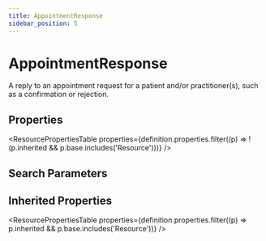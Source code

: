 ```yaml
---
title: AppointmentResponse
sidebar_position: 5
---
```



# AppointmentResponse

A reply to an appointment request for a patient and/or practitioner(s), such as a confirmation or rejection.

## Properties

<ResourcePropertiesTable properties={definition.properties.filter((p) => !(p.inherited && p.base.includes('Resource')))} />

## Search Parameters

<SearchParamsTable searchParams={definition.searchParameters} />

## Inherited Properties

<ResourcePropertiesTable properties={definition.properties.filter((p) => p.inherited && p.base.includes('Resource'))} />



